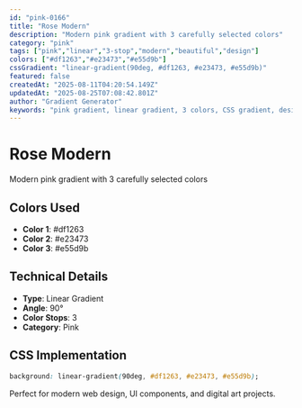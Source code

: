 ```yaml
---
id: "pink-0166"
title: "Rose Modern"
description: "Modern pink gradient with 3 carefully selected colors"
category: "pink"
tags: ["pink","linear","3-stop","modern","beautiful","design"]
colors: ["#df1263","#e23473","#e55d9b"]
cssGradient: "linear-gradient(90deg, #df1263, #e23473, #e55d9b)"
featured: false
createdAt: "2025-08-11T04:20:54.149Z"
updatedAt: "2025-08-25T07:08:42.801Z"
author: "Gradient Generator"
keywords: "pink gradient, linear gradient, 3 colors, CSS gradient, design, #df1263, #e23473, #e55d9b"
---
```


# Rose Modern

Modern pink gradient with 3 carefully selected colors

## Colors Used
- **Color 1**: #df1263
- **Color 2**: #e23473
- **Color 3**: #e55d9b

## Technical Details
- **Type**: Linear Gradient
- **Angle**: 90°
- **Color Stops**: 3
- **Category**: Pink

## CSS Implementation
```css
background: linear-gradient(90deg, #df1263, #e23473, #e55d9b);
```

Perfect for modern web design, UI components, and digital art projects.
